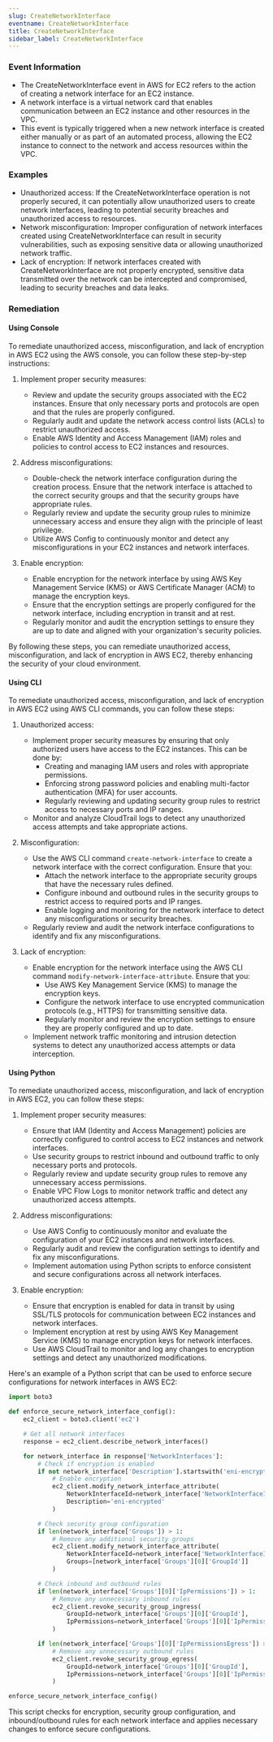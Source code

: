 ```yaml
--- 
slug: CreateNetworkInterface
eventname: CreateNetworkInterface
title: CreateNetworkInterface
sidebar_label: CreateNetworkInterface
---
```

                       
### Event Information

- The CreateNetworkInterface event in AWS for EC2 refers to the action of creating a network interface for an EC2 instance.
- A network interface is a virtual network card that enables communication between an EC2 instance and other resources in the VPC.
- This event is typically triggered when a new network interface is created either manually or as part of an automated process, allowing the EC2 instance to connect to the network and access resources within the VPC.


### Examples

- Unauthorized access: If the CreateNetworkInterface operation is not properly secured, it can potentially allow unauthorized users to create network interfaces, leading to potential security breaches and unauthorized access to resources.
- Network misconfiguration: Improper configuration of network interfaces created using CreateNetworkInterface can result in security vulnerabilities, such as exposing sensitive data or allowing unauthorized network traffic.
- Lack of encryption: If network interfaces created with CreateNetworkInterface are not properly encrypted, sensitive data transmitted over the network can be intercepted and compromised, leading to security breaches and data leaks.

### Remediation

#### Using Console

To remediate unauthorized access, misconfiguration, and lack of encryption in AWS EC2 using the AWS console, you can follow these step-by-step instructions:

1. Implement proper security measures:
   - Review and update the security groups associated with the EC2 instances. Ensure that only necessary ports and protocols are open and that the rules are properly configured.
   - Regularly audit and update the network access control lists (ACLs) to restrict unauthorized access.
   - Enable AWS Identity and Access Management (IAM) roles and policies to control access to EC2 instances and resources.

2. Address misconfigurations:
   - Double-check the network interface configuration during the creation process. Ensure that the network interface is attached to the correct security groups and that the security groups have appropriate rules.
   - Regularly review and update the security group rules to minimize unnecessary access and ensure they align with the principle of least privilege.
   - Utilize AWS Config to continuously monitor and detect any misconfigurations in your EC2 instances and network interfaces.

3. Enable encryption:
   - Enable encryption for the network interface by using AWS Key Management Service (KMS) or AWS Certificate Manager (ACM) to manage the encryption keys.
   - Ensure that the encryption settings are properly configured for the network interface, including encryption in transit and at rest.
   - Regularly monitor and audit the encryption settings to ensure they are up to date and aligned with your organization's security policies.

By following these steps, you can remediate unauthorized access, misconfiguration, and lack of encryption in AWS EC2, thereby enhancing the security of your cloud environment.

#### Using CLI

To remediate unauthorized access, misconfiguration, and lack of encryption in AWS EC2 using AWS CLI commands, you can follow these steps:

1. Unauthorized access:
   - Implement proper security measures by ensuring that only authorized users have access to the EC2 instances. This can be done by:
     - Creating and managing IAM users and roles with appropriate permissions.
     - Enforcing strong password policies and enabling multi-factor authentication (MFA) for user accounts.
     - Regularly reviewing and updating security group rules to restrict access to necessary ports and IP ranges.
   - Monitor and analyze CloudTrail logs to detect any unauthorized access attempts and take appropriate actions.

2. Misconfiguration:
   - Use the AWS CLI command `create-network-interface` to create a network interface with the correct configuration. Ensure that you:
     - Attach the network interface to the appropriate security groups that have the necessary rules defined.
     - Configure inbound and outbound rules in the security groups to restrict access to required ports and IP ranges.
     - Enable logging and monitoring for the network interface to detect any misconfigurations or security breaches.
   - Regularly review and audit the network interface configurations to identify and fix any misconfigurations.

3. Lack of encryption:
   - Enable encryption for the network interface using the AWS CLI command `modify-network-interface-attribute`. Ensure that you:
     - Use AWS Key Management Service (KMS) to manage the encryption keys.
     - Configure the network interface to use encrypted communication protocols (e.g., HTTPS) for transmitting sensitive data.
     - Regularly monitor and review the encryption settings to ensure they are properly configured and up to date.
   - Implement network traffic monitoring and intrusion detection systems to detect any unauthorized access attempts or data interception.

#### Using Python

To remediate unauthorized access, misconfiguration, and lack of encryption in AWS EC2, you can follow these steps:

1. Implement proper security measures:
   - Ensure that IAM (Identity and Access Management) policies are correctly configured to control access to EC2 instances and network interfaces.
   - Use security groups to restrict inbound and outbound traffic to only necessary ports and protocols.
   - Regularly review and update security group rules to remove any unnecessary access permissions.
   - Enable VPC Flow Logs to monitor network traffic and detect any unauthorized access attempts.

2. Address misconfigurations:
   - Use AWS Config to continuously monitor and evaluate the configuration of your EC2 instances and network interfaces.
   - Regularly audit and review the configuration settings to identify and fix any misconfigurations.
   - Implement automation using Python scripts to enforce consistent and secure configurations across all network interfaces.

3. Enable encryption:
   - Ensure that encryption is enabled for data in transit by using SSL/TLS protocols for communication between EC2 instances and network interfaces.
   - Implement encryption at rest by using AWS Key Management Service (KMS) to manage encryption keys for network interfaces.
   - Use AWS CloudTrail to monitor and log any changes to encryption settings and detect any unauthorized modifications.

Here's an example of a Python script that can be used to enforce secure configurations for network interfaces in AWS EC2:

```python
import boto3

def enforce_secure_network_interface_config():
    ec2_client = boto3.client('ec2')

    # Get all network interfaces
    response = ec2_client.describe_network_interfaces()

    for network_interface in response['NetworkInterfaces']:
        # Check if encryption is enabled
        if not network_interface['Description'].startswith('eni-encrypted'):
            # Enable encryption
            ec2_client.modify_network_interface_attribute(
                NetworkInterfaceId=network_interface['NetworkInterfaceId'],
                Description='eni-encrypted'
            )

        # Check security group configuration
        if len(network_interface['Groups']) > 1:
            # Remove any additional security groups
            ec2_client.modify_network_interface_attribute(
                NetworkInterfaceId=network_interface['NetworkInterfaceId'],
                Groups=[network_interface['Groups'][0]['GroupId']]
            )

        # Check inbound and outbound rules
        if len(network_interface['Groups'][0]['IpPermissions']) > 1:
            # Remove any unnecessary inbound rules
            ec2_client.revoke_security_group_ingress(
                GroupId=network_interface['Groups'][0]['GroupId'],
                IpPermissions=network_interface['Groups'][0]['IpPermissions'][1:]
            )

        if len(network_interface['Groups'][0]['IpPermissionsEgress']) > 1:
            # Remove any unnecessary outbound rules
            ec2_client.revoke_security_group_egress(
                GroupId=network_interface['Groups'][0]['GroupId'],
                IpPermissions=network_interface['Groups'][0]['IpPermissionsEgress'][1:]
            )

enforce_secure_network_interface_config()
```

This script checks for encryption, security group configuration, and inbound/outbound rules for each network interface and applies necessary changes to enforce secure configurations.


 